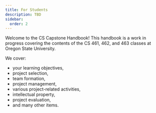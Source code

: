 ```yaml
---
title: For Students
description: TBD
sidebar:
  order: 2
---
```


Welcome to the CS Capstone Handbook! This handbook is a work in progress covering the contents of the CS 461, 462, and 463 classes at Oregon State University.

We cover:

- your learning objectives, 
- project selection, 
- team formation,
- project management,
- various project-related activities,
- intellectual property,
- project evaluation,
- and many other items.

